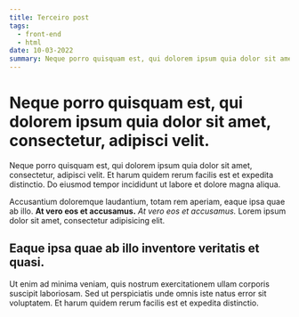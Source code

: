```yaml
---
title: Terceiro post
tags: 
  - front-end
  - html
date: 10-03-2022
summary: Neque porro quisquam est, qui dolorem ipsum quia dolor sit amet, consectetur, adipisci velit. Et harum quidem rerum facilis est et expedita distinctio. Do eiusmod tempor incididunt ut labore et dolore magna aliqua.
---
```


# Neque porro quisquam est, qui dolorem ipsum quia dolor sit amet, consectetur, adipisci velit.

Neque porro quisquam est, qui dolorem ipsum quia dolor sit amet, consectetur, adipisci velit. Et harum quidem rerum facilis est et expedita distinctio. Do eiusmod tempor incididunt ut labore et dolore magna aliqua.

Accusantium doloremque laudantium, totam rem aperiam, eaque ipsa quae ab illo. __At vero eos et accusamus.__ *At vero eos et accusamus.* Lorem ipsum dolor sit amet, consectetur adipisicing elit.

## Eaque ipsa quae ab illo inventore veritatis et quasi.

Ut enim ad minima veniam, quis nostrum exercitationem ullam corporis suscipit laboriosam. Sed ut perspiciatis unde omnis iste natus error sit voluptatem. Et harum quidem rerum facilis est et expedita distinctio.
